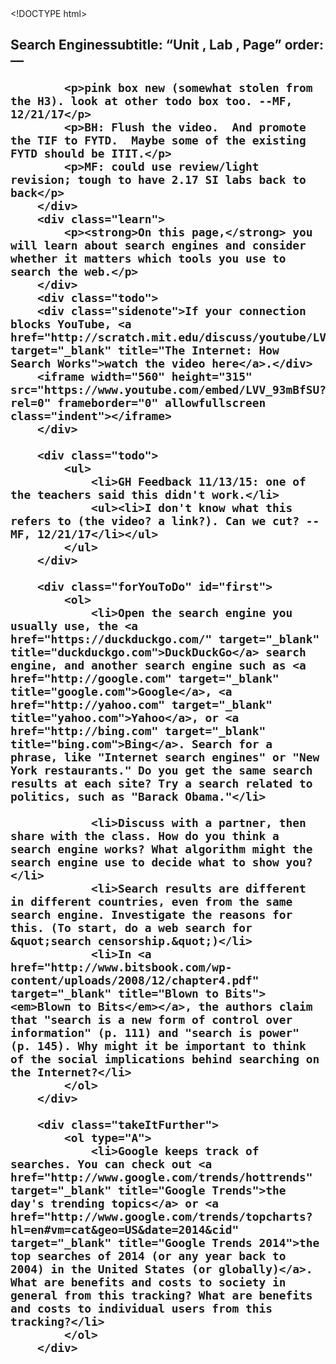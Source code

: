 <!DOCTYPE html>
<html lang="en">
    <head>
		<meta http-equiv="content-type" content="text/html; charset=utf-8" />
        <script type="text/javascript" src="/llab/loader.js"></script>
		<title>Unit 4 Lab 3: Community and Online Interactions, Page 4</title>
	</head>

	<body>
    	<h2>Search Enginessubtitle: "Unit , Lab , Page"
order:
---
        <div class="todo">
            <p>pink box new (somewhat stolen from the H3). look at other todo box too. --MF, 12/21/17</p>
            <p>BH: Flush the video.  And promote the TIF to FYTD.  Maybe some of the existing FYTD should be ITIT.</p>
            <p>MF: could use review/light revision; tough to have 2.17 SI labs back to back</p>
        </div>
        <div class="learn">
            <p><strong>On this page,</strong> you will learn about search engines and consider whether it matters which tools you use to search the web.</p>
        </div>
        <div class="todo">
        <div class="sidenote">If your connection blocks YouTube, <a href="http://scratch.mit.edu/discuss/youtube/LVV_93mBfSU" target="_blank" title="The Internet: How Search Works">watch the video here</a>.</div>
        <iframe width="560" height="315" src="https://www.youtube.com/embed/LVV_93mBfSU?rel=0" frameborder="0" allowfullscreen class="indent"></iframe>
        </div>

        <div class="todo">
        	<ul>
                <li>GH Feedback 11/13/15: one of the teachers said this didn't work.</li>
                <ul><li>I don't know what this refers to (the video? a link?). Can we cut? --MF, 12/21/17</li></ul>
            </ul>
        </div>
        
        <div class="forYouToDo" id="first">
            <ol>
                <li>Open the search engine you usually use, the <a href="https://duckduckgo.com/" target="_blank" title="duckduckgo.com">DuckDuckGo</a> search engine, and another search engine such as <a href="http://google.com" target="_blank" title="google.com">Google</a>, <a href="http://yahoo.com" target="_blank" title="yahoo.com">Yahoo</a>, or <a href="http://bing.com" target="_blank" title="bing.com">Bing</a>. Search for a phrase, like "Internet search engines" or "New York restaurants." Do you get the same search results at each site? Try a search related to politics, such as "Barack Obama."</li>
<!--                <li>Read <a href="http://dontbubble.us" target="_blank" title="dontbubble.us">dontbubble.us</a>.</li> (stale link, alas) -->
                <li>Discuss with a partner, then share with the class. How do you think a search engine works? What algorithm might the search engine use to decide what to show you?</li>
                <li>Search results are different in different countries, even from the same search engine. Investigate the reasons for this. (To start, do a web search for &quot;search censorship.&quot;)</li>
                <li>In <a href="http://www.bitsbook.com/wp-content/uploads/2008/12/chapter4.pdf" target="_blank" title="Blown to Bits"><em>Blown to Bits</em></a>, the authors claim that "search is a new form of control over information" (p. 111) and "search is power" (p. 145). Why might it be important to think of the social implications behind searching on the Internet?</li>
            </ol>
        </div>
                
        <div class="takeItFurther">
            <ol type="A">
                <li>Google keeps track of searches. You can check out <a href="http://www.google.com/trends/hottrends" target="_blank" title="Google Trends">the day's trending topics</a> or <a href="http://www.google.com/trends/topcharts?hl=en#vm=cat&geo=US&date=2014&cid" target="_blank" title="Google Trends 2014">the top searches of 2014 (or any year back to 2004) in the United States (or globally)</a>. What are benefits and costs to society in general from this tracking? What are benefits and costs to individual users from this tracking?</li>
            </ol>
        </div>
        
        

